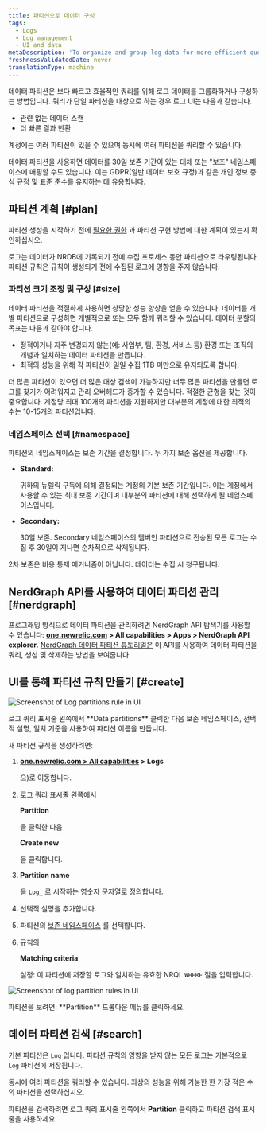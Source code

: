 ```yaml
---
title: 파티션으로 데이터 구성
tags:
  - Logs
  - Log management
  - UI and data
metaDescription: 'To organize and group log data for more efficient querying in New Relic, use data partitions in the logs UI.'
freshnessValidatedDate: never
translationType: machine
---
```




데이터 파티션은 보다 빠르고 효율적인 쿼리를 위해 로그 데이터를 그룹화하거나 구성하는 방법입니다. 쿼리가 단일 파티션을 대상으로 하는 경우 로그 UI는 다음과 같습니다.

* 관련 없는 데이터 스캔
* 더 빠른 결과 반환

계정에는 여러 파티션이 있을 수 있으며 동시에 여러 파티션을 쿼리할 수 있습니다.

데이터 파티션을 사용하면 데이터를 30일 보존 기간이 있는 대체 또는 "보조" 네임스페이스에 매핑할 수도 있습니다. 이는 GDPR(일반 데이터 보호 규정)과 같은 개인 정보 중심 규정 및 표준 준수를 유지하는 데 유용합니다.

## 파티션 계획 [#plan]

파티션 생성을 시작하기 전에 [필요한 권한](/docs/logs/get-started/get-started-log-management#requirements) 과 파티션 구현 방법에 대한 계획이 있는지 확인하십시오.

<Callout variant="important">
  로그는 데이터가 NRDB에 기록되기 전에 수집 프로세스 동안 파티션으로 라우팅됩니다. 파티션 규칙은 규칙이 생성되기 전에 수집된 로그에 영향을 주지 않습니다.
</Callout>

### 파티션 크기 조정 및 구성 [#size]

데이터 파티션을 적절하게 사용하면 상당한 성능 향상을 얻을 수 있습니다. 데이터를 개별 파티션으로 구성하면 개별적으로 또는 모두 함께 쿼리할 수 있습니다. 데이터 분할의 목표는 다음과 같아야 합니다.

* 정적이거나 자주 변경되지 않는(예: 사업부, 팀, 환경, 서비스 등) 환경 또는 조직의 개념과 일치하는 데이터 파티션을 만듭니다.
* 최적의 성능을 위해 각 파티션이 일일 수집 1TB 미만으로 유지되도록 합니다.

더 많은 파티션이 있으면 더 많은 대상 검색이 가능하지만 너무 많은 파티션을 만들면 로그를 찾기가 어려워지고 관리 오버헤드가 증가할 수 있습니다. 적절한 균형을 찾는 것이 중요합니다. 계정당 최대 100개의 파티션을 지원하지만 대부분의 계정에 대한 최적의 수는 10-15개의 파티션입니다.

### 네임스페이스 선택 [#namespace]

파티션의 네임스페이스는 보존 기간을 결정합니다. 두 가지 보존 옵션을 제공합니다.

* <DNT>**Standard:**</DNT>

  귀하의 뉴렐릭 구독에 의해 결정되는 계정의 기본 보존 기간입니다. 이는 계정에서 사용할 수 있는 최대 보존 기간이며 대부분의 파티션에 대해 선택하게 될 네임스페이스입니다.

* <DNT>**Secondary:**</DNT>

  30일 보존. Secondary 네임스페이스의 멤버인 파티션으로 전송된 모든 로그는 수집 후 30일이 지나면 순차적으로 삭제됩니다.

2차 보존은 비용 통제 메커니즘이 아닙니다. 데이터는 수집 시 청구됩니다.

## NerdGraph API를 사용하여 데이터 파티션 관리 [#nerdgraph]

프로그래밍 방식으로 데이터 파티션을 관리하려면 NerdGraph API 탐색기를 사용할 수 있습니다: <DNT>**[one.newrelic.com](https://one.newrelic.com) > All capabilities > Apps > NerdGraph API explorer**</DNT>. [NerdGraph 데이터 파티션 튜토리얼은](/docs/apis/nerdgraph/examples/nerdgraph-data-partition-rules-tutorial/) 이 API를 사용하여 데이터 파티션을 쿼리, 생성 및 삭제하는 방법을 보여줍니다.

## UI를 통해 파티션 규칙 만들기 [#create]

<img
  title="Log data partitions rule"
  alt="Screenshot of Log partitions rule in UI"
  src={logsLogPartitions}
/>

<figcaption>
  로그 쿼리 표시줄 왼쪽에서 <DNT>**Data partitions**</DNT> 클릭한 다음 보존 네임스페이스, 선택적 설명, 일치 기준을 사용하여 파티션 이름을 만듭니다.
</figcaption>

새 파티션 규칙을 생성하려면:

1. <DNT>**[one.newrelic.com > All capabilities](https://one.newrelic.com/all-capabilities) > Logs**</DNT>

   으)로 이동합니다.

2. 로그 쿼리 표시줄 왼쪽에서

   <DNT>**Partition**</DNT>

   을 클릭한 다음

   <DNT>**Create new**</DNT>

   을 클릭합니다.

3. <DNT>**Partition name**</DNT>

   을 `Log_` 로 시작하는 영숫자 문자열로 정의합니다.

4. 선택적 설명을 추가합니다.

5. 파티션의 [보존 네임스페이스](#namespace) 를 선택합니다.

6. 규칙의

   <DNT>**Matching criteria**</DNT>

   설정: 이 파티션에 저장할 로그와 일치하는 유효한 NRQL `WHERE` 절을 입력합니다.

<img
  title="Log data partitions rules"
  alt="Screenshot of log partition rules in UI"
  src={logsLogPartitionView}
/>

<figcaption>
  파티션을 보려면: <DNT>**Partition**</DNT> 드롭다운 메뉴를 클릭하세요.
</figcaption>

## 데이터 파티션 검색 [#search]

기본 파티션은 `Log` 입니다. 파티션 규칙의 영향을 받지 않는 모든 로그는 기본적으로 `Log` 파티션에 저장됩니다.

동시에 여러 파티션을 쿼리할 수 있습니다. 최상의 성능을 위해 가능한 한 가장 적은 수의 파티션을 선택하십시오.

파티션을 검색하려면 로그 쿼리 표시줄 왼쪽에서 <DNT>**Partition**</DNT> 클릭하고 파티션 검색 표시줄을 사용하세요.